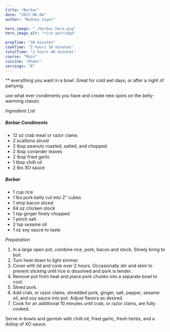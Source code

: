 ```yaml
---
title: "Borbar"
date: "2017-06-04"
author: "Rodney Coyer"

hero_image: "./borbar.hero.png"
hero_image_alt: "rice porridge"

prepTime: "30 minutes"
cookTime: "2 hours 10 minutes"
totalTime: "2 hours 40 minutes"
course: "Main"
cuisine: "Khmer"
servings: "8"
---
```


** everything you want in a bowl. Great for cold wet days, or after a night of partying.

use what ever condiments you have and create new spins on the belly-warming classic.


*Ingredient List*

##### Borbar Condiments
- 12 oz crab meat or razor clams
- 2 scallions sliced
- 2 tbsp peanuts roasted, salted, and chopped.
- 2 tbsp coriander leaves
- 2 tbsp fried garlic
- 1 tbsp chilli oil
- 2 tbs XO sauce

##### Borbar
- 1 cup rice
- 1 lbs pork belly cut into 2" cubes
- 1 strip bacon sliced
- 64 oz chicken stock
- 1 tsp ginger finely chopped
- 1 pinch salt
- 2 tsp sesame oil
- 1 oz soy sauce to taste

*Preparation*
1. In a large open pot, combine rice, pork, bacon and stock. Slowly bring to boil.
2. Turn heat down to light simmer.
3. Cover with lid and cook over 2 hours. Occasionally stir and skim to prevent sticking until rice is dissolved and pork is tender.
4. Remove pot from heat and place pork chunks into a separate bowl to cool.
5. Shred pork.
6. Add crab, or razor clams, shredded pork, ginger, salt, pepper, sesame oil, and soy sauce into pot. Adjust flavors as desired.
7. Cook for an additional 10 minutes until crab, or razor clams, are fully cooked.

Serve in bowls and garnish with chilli oil, fried garlic, fresh herbs, and a dollop of XO sauce.